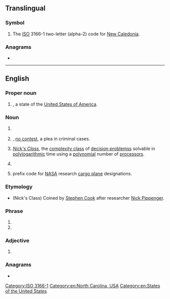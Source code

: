 {{also|N.C.|nC|.nc}}
==Translingual==

===Symbol===
{{head|mul|symbol}}

# The [[ISO]] 3166-1 two-letter (alpha-2) code for [[New Caledonia]].

===Anagrams===

* {{l|mul|CN}}

[[Category:ISO 3166-1]]

----

==English==

===Proper noun===
{{head|en|proper noun}}

# {{abbreviation of|en|[[North Carolina]]|nodot=1}}, a state of the [[United States of America]].

===Noun===
{{head|en|noun}}

# {{lb|en|chemistry}} {{abbr of|en|[[nitrocellulose]]}}
# {{lb|en|legal}} {{init of|en|nolo contendere|nodot=1}}, [[no contest]], a plea in criminal cases.
# {{lb|en|computing theory}} ''[[w:NC (complexity)|Nick's Class]]'', the [[complexity class]] of [[decision problems]]s solvable in [[polylogarithmic]] time using a [[polynomial]] number of [[processor]]s.
# {{lb|en|linguistics}} {{init of|en|noun class}}
# {{lb|en|US|aviation}} prefix code for [[NASA]] research [[cargo plane]] designations.

===Etymology===
* (Nick's Class) Coined by [[w:Stephen Cook|Stephen Cook]] after researcher [[w:Nick Pippenger|Nick Pippenger]].

===Phrase===
{{head|en|phrase}}
# {{init of|en|[[no]] [[change]]}}
# {{init of|en|[[no]] [[charge]]}}

===Adjective===
{{head|en|adjective}}

# {{lb|en|electronics|of a [[relay]]}} {{init of|en||Normally closed}}

===Anagrams===
* {{anagrams|en|a=cn|C/N|CN|Cn|c'n}}

[[Category:en:North Carolina, USA]]
[[Category:en:States of the United States]]